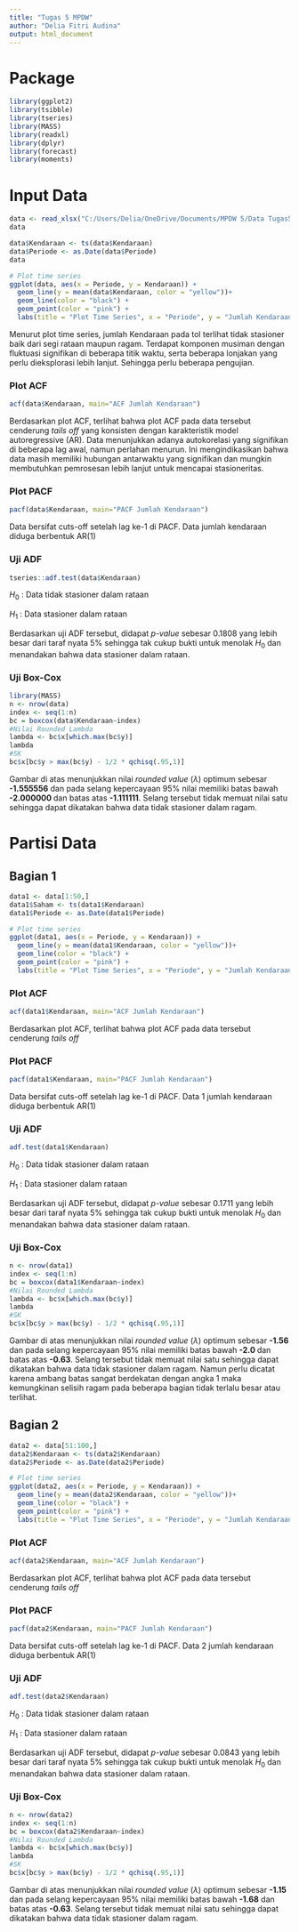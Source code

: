---
title: "Tugas 5 MPDW"
author: "Delia Fitri Audina"
output: html_document
---

# Package
```{r}
library(ggplot2)
library(tsibble)
library(tseries)
library(MASS)
library(readxl)
library(dplyr)
library(forecast)   
library(moments) 
```

# Input Data

```{r}
data <- read_xlsx("C:/Users/Delia/OneDrive/Documents/MPDW 5/Data Tugas5.xlsx")
data
```

```{r}
data$Kendaraan <- ts(data$Kendaraan) 
data$Periode <- as.Date(data$Periode)
data
```

```{r}
# Plot time series
ggplot(data, aes(x = Periode, y = Kendaraan)) +
  geom_line(y = mean(data$Kendaraan, color = "yellow"))+
  geom_line(color = "black") +
  geom_point(color = "pink") +
  labs(title = "Plot Time Series", x = "Periode", y = "Jumlah Kendaraan")
```

Menurut plot time series, jumlah Kendaraan pada tol terlihat tidak stasioner baik dari segi rataan maupun ragam. Terdapat komponen musiman dengan fluktuasi signifikan di beberapa titik waktu, serta beberapa lonjakan yang perlu dieksplorasi lebih lanjut. Sehingga perlu beberapa pengujian.

### Plot ACF

```{r}
acf(data$Kendaraan, main="ACF Jumlah Kendaraan")
```

Berdasarkan plot ACF, terlihat bahwa plot ACF pada data tersebut cenderung *tails off*  yang konsisten dengan karakteristik model autoregressive (AR). Data menunjukkan adanya autokorelasi yang signifikan di beberapa lag awal, namun perlahan menurun. Ini mengindikasikan bahwa data masih memiliki hubungan antarwaktu yang signifikan dan mungkin membutuhkan pemrosesan lebih lanjut untuk mencapai stasioneritas.

### Plot PACF

```{r}
pacf(data$Kendaraan, main="PACF Jumlah Kendaraan")
```
Data bersifat cuts-off setelah lag ke-1 di PACF. Data jumlah kendaraan diduga berbentuk AR(1)

### Uji ADF

```{r}
tseries::adf.test(data$Kendaraan)
```

$H_0$ : Data tidak stasioner dalam rataan

$H_1$ : Data stasioner dalam rataan

Berdasarkan uji ADF tersebut, didapat *p-value* sebesar 0.1808 yang lebih besar dari taraf nyata 5% sehingga tak cukup bukti untuk menolak $H_0$ dan menandakan bahwa data stasioner dalam rataan. 

### Uji Box-Cox

```{r}
library(MASS)
n <- nrow(data)
index <- seq(1:n)
bc = boxcox(data$Kendaraan~index)
#Nilai Rounded Lambda
lambda <- bc$x[which.max(bc$y)]
lambda
#SK
bc$x[bc$y > max(bc$y) - 1/2 * qchisq(.95,1)]
```

Gambar di atas menunjukkan nilai *rounded value* ($\lambda$) optimum sebesar **-1.555556** dan pada selang kepercayaan 95% nilai memiliki batas bawah **-2.000000 ** dan batas atas **-1.111111**. Selang tersebut tidak memuat nilai satu sehingga dapat dikatakan bahwa data tidak stasioner dalam ragam.

# Partisi Data 
## Bagian 1

```{r}
data1 <- data[1:50,]
data1$Saham <- ts(data1$Kendaraan)
data1$Periode <- as.Date(data1$Periode)
```

```{r}
# Plot time series
ggplot(data1, aes(x = Periode, y = Kendaraan)) +
  geom_line(y = mean(data1$Kendaraan, color = "yellow"))+
  geom_line(color = "black") +
  geom_point(color = "pink") +
  labs(title = "Plot Time Series", x = "Periode", y = "Jumlah Kendaraan")
```

### Plot ACF

```{r}
acf(data1$Kendaraan, main="ACF Jumlah Kendaraan")
```

Berdasarkan plot ACF, terlihat bahwa plot ACF pada data tersebut cenderung *tails off*

### Plot PACF

```{r}
pacf(data1$Kendaraan, main="PACF Jumlah Kendaraan")
```
Data bersifat cuts-off setelah lag ke-1 di PACF. Data 1 jumlah kendaraan diduga berbentuk AR(1)

### Uji ADF

```{r}
adf.test(data1$Kendaraan)
```

$H_0$ : Data tidak stasioner dalam rataan

$H_1$ : Data stasioner dalam rataan

Berdasarkan uji ADF tersebut, didapat *p-value* sebesar 0.1711 yang lebih besar dari taraf nyata 5% sehingga tak cukup bukti untuk menolak $H_0$ dan menandakan bahwa data stasioner dalam rataan. 

### Uji Box-Cox

```{r}
n <- nrow(data1)
index <- seq(1:n)
bc = boxcox(data1$Kendaraan~index)
#Nilai Rounded Lambda
lambda <- bc$x[which.max(bc$y)]
lambda
#SK
bc$x[bc$y > max(bc$y) - 1/2 * qchisq(.95,1)]
```

Gambar di atas menunjukkan nilai *rounded value* ($\lambda$) optimum sebesar **-1.56** dan pada selang kepercayaan 95% nilai memiliki batas bawah **-2.0 ** dan batas atas **-0.63**. Selang tersebut tidak memuat nilai satu sehingga dapat dikatakan bahwa data tidak stasioner dalam ragam. Namun perlu dicatat karena ambang batas sangat berdekatan dengan angka 1 maka kemungkinan selisih ragam pada beberapa bagian tidak terlalu besar atau terlihat.

## Bagian 2

```{r}
data2 <- data[51:100,]
data2$Kendaraan <- ts(data2$Kendaraan)
data2$Periode <- as.Date(data2$Periode)
```

```{r}
# Plot time series
ggplot(data2, aes(x = Periode, y = Kendaraan)) +
  geom_line(y = mean(data2$Kendaraan, color = "yellow"))+
  geom_line(color = "black") +
  geom_point(color = "pink") +
  labs(title = "Plot Time Series", x = "Periode", y = "Jumlah Kendaraan")
```

### Plot ACF

```{r}
acf(data2$Kendaraan, main="ACF Jumlah Kendaraan")
```

Berdasarkan plot ACF, terlihat bahwa plot ACF pada data tersebut cenderung *tails off*

### Plot PACF

```{r}
pacf(data2$Kendaraan, main="PACF Jumlah Kendaraan")
```
Data bersifat cuts-off setelah lag ke-1 di PACF. Data 2 jumlah kendaraan diduga berbentuk AR(1)

### Uji ADF

```{r}
adf.test(data2$Kendaraan)
```
$H_0$ : Data tidak stasioner dalam rataan

$H_1$ : Data stasioner dalam rataan

Berdasarkan uji ADF tersebut, didapat *p-value* sebesar 0.0843 yang lebih besar dari taraf nyata 5% sehingga tak cukup bukti untuk menolak $H_0$ dan menandakan bahwa data stasioner dalam rataan. 

### Uji Box-Cox

```{r}
n <- nrow(data2)
index <- seq(1:n)
bc = boxcox(data2$Kendaraan~index)
#Nilai Rounded Lambda
lambda <- bc$x[which.max(bc$y)]
lambda
#SK
bc$x[bc$y > max(bc$y) - 1/2 * qchisq(.95,1)]
```
Gambar di atas menunjukkan nilai *rounded value* ($\lambda$) optimum sebesar **-1.15** dan pada selang kepercayaan 95% nilai memiliki batas bawah **-1.68** dan batas atas **-0.63**. Selang tersebut tidak memuat nilai satu sehingga dapat dikatakan bahwa data tidak stasioner dalam ragam.


